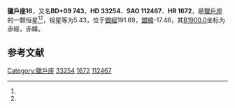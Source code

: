{{Starbox begin
| name = 獵戶座16
}}
{{Starbox observe
| epoch = [[J2000.0|J2000.0]]
| constell = [[獵戶座|獵戶座]]<ref name=SIMBAD>{{cite web
 | url=http://simbad.u-strasbg.fr/simbad/sim-id?Ident=HR+1672
 | title=Pulsating variable Star
 | publisher=Centre de Données astronomiques de Strasbourg
 | work=SIMBAD
 | accessdate=2012-07-13
 | archive-date=2019-09-14
 | archive-url=https://web.archive.org/web/20190914120209/http://simbad.u-strasbg.fr/simbad/sim-id?Ident=HR+1672
 | dead-url=no
 }}</ref><ref name=DATA>{{cite web
 | url=http://vizier.u-strasbg.fr/viz-bin/VizieR-5?-out.add=.&-source=5050&-corr=PK=HR&-out.max=9999&HR=1672
 | title=VizieR Detailed Page
 | accessdate=2012-07-13
 | archive-date=2016-03-05
 | archive-url=https://web.archive.org/web/20160305030612/http://vizier.u-strasbg.fr/viz-bin/VizieR-5?-out.add=.&-source=5050&-corr=PK=HR&-out.max=9999&HR=1672
 | dead-url=no
 }}</ref>
| 星官 = 
| ra = {{RA|5|9|19.6}}<ref name=SIMBAD /><ref name=DATA />
| dec = {{DEC|+9|49|46}}<ref name=SIMBAD /><ref name=DATA />
| appmag_v = 5.43<ref name=SIMBAD /><ref name=DATA />
}}
{{Starbox character
| class = A2m<ref name=SIMBAD /><ref name=DATA />
| b-v = 0.24<ref name=SIMBAD /><ref name=DATA />
| u-b = 0.16<ref name=SIMBAD /><ref name=DATA />
| r-i = 0.12<ref name=SIMBAD /><ref name=DATA />
| variable = 
}}
{{Starbox astrometry
| radial_v = 0.16
| prop_mo_ra = 37
| parallax = 0.011
| p_error = 
}}
{{Starbox catalog
| names =BD+09 743，[[SAO星表|SAO]] 112467，[[HD星表|HD]] 33254，[[HR星表|HR]] 1672}}
{{Starbox reference |Simbad=HR+1672}}
{{Starbox end}}

'''獵戶座16'''，又名'''BD+09 743'''，'''HD 33254'''、'''SAO 112467'''、'''HR 1672'''，是[[獵戶座|獵戶座]]的一颗恒星<ref name=SIMBAD /><ref name=DATA />，视星等为5.43，位于[[銀道座標系|銀經]]191.69，[[銀道座標系|銀緯]]-17.46，其[[B1900.0|B1900.0]]坐标为赤經{{RA|5|3|49.5}}，赤緯{{DEC|+9|-17.46|4}}。

== 参考文献 ==
{{reflist}}

{{star-stub}}

{{獵戶座恒星}}
{{星官|参旗|9|12}}
[[Category:獵戶座|Category:獵戶座]]
[[Category:HD和HDE天體|33254]]
[[Category:HR天體|1672]]
[[Category:SAO天體|112467]]